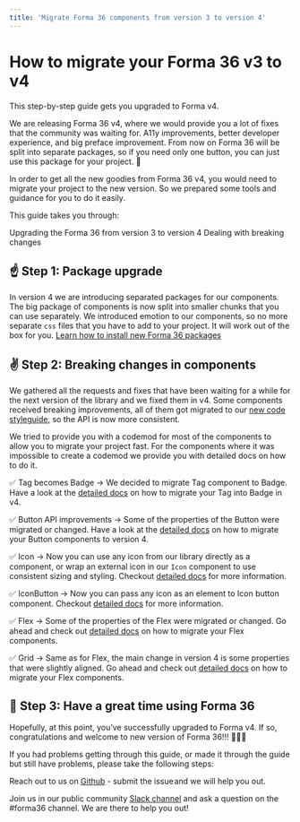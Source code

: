 ```yaml
---
title: 'Migrate Forma 36 components from version 3 to version 4'
---
```


# How to migrate your Forma 36 v3 to v4

This step-by-step guide gets you upgraded to Forma v4.

We are releasing Forma 36 v4, where we would provide you a lot of fixes that the community was waiting for. A11y improvements, better developer experience, and big preface improvement. From now on Forma 36 will be split into separate packages, so if you need only one button, you can just use this package for your project. 🙌

In order to get all the new goodies from Forma 36 v4, you would need to migrate your project to the new version. So we prepared some tools and guidance for you to do it easily.

This guide takes you through:

Upgrading the Forma 36 from version 3 to version 4
Dealing with breaking changes

## ☝️ Step 1: Package upgrade

In version 4 we are introducing separated packages for our components.
The big package of components is now split into smaller chunks that you can use separately.
We introduced emotion to our components, so no more separate `css` files that you have to add to your project. It will work out of the box for you. [Learn how to install new Forma 36 packages](https://github.com/contentful/forma-36/blob/forma-v4/MIGRATION.md#How-to-migrate-your-packages-to-v4)

## ✌️ Step 2: Breaking changes in components

We gathered all the requests and fixes that have been waiting for a while for the next version of the library and we fixed them in v4. Some components received breaking improvements, all of them got migrated to our [new code styleguide](https://github.com/contentful/forma-36/blob/forma-v4/docs/code-style-guide.md), so the API is now more consistent.

We tried to provide you with a codemod for most of the components to allow you to migrate your project fast. For the components where it was impossible to create a codemod we provide you with detailed docs on how to do it.

✅ Tag becomes Badge -> We decided to migrate Tag component to Badge. Have a look at the [detailed docs](https://github.com/contentful/forma-36/blob/forma-v4/MIGRATION.md#how-to-migrate-your-tag-to-badge) on how to migrate your Tag into Badge in v4.

✅ Button API improvements -> Some of the properties of the Button were migrated or changed. Have a look at the [detailed docs](https://github.com/contentful/forma-36/blob/forma-v4/MIGRATION.md#how-to-migrate-your-button-components) on how to migrate your Button components to version 4.

✅ Icon -> Now you can use any icon from our library directly as a component, or wrap an external icon in our `Icon` component to use consistent sizing and styling. Checkout [detailed docs](https://github.com/contentful/forma-36/blob/forma-v4/MIGRATION.md#how-to-migrate-your-icon-components) for more information.

✅ IconButton -> Now you can pass any icon as an element to Icon button component. Checkout [detailed docs](https://github.com/contentful/forma-36/blob/forma-v4/MIGRATION.md#how-to-migrate-your-iconbutton-components) for more information.

✅ Flex -> Some of the properties of the Flex were migrated or changed. Go ahead and check out [detailed docs](https://github.com/contentful/forma-36/blob/forma-v4/MIGRATION.md#how-to-migrate-your-flex-components) on how to migrate your Flex components.

✅ Grid -> Same as for Flex, the main change in version 4 is some properties that were slightly aligned. Go ahead and check out [detailed docs](https://github.com/contentful/forma-36/blob/forma-v4/MIGRATION.md#how-to-migrate-your-grid-components) on how to migrate your Flex components.

## 🤟 Step 3: Have a great time using Forma 36

Hopefully, at this point, you’ve successfully upgraded to Forma v4. If so, congratulations and welcome to new version of Forma 36!!! 🎉🎉🎉

If you had problems getting through this guide, or made it through the guide but still have problems, please take the following steps:

Reach out to us on [Github](https://github.com/contentful/forma-36/issues) - submit the issue and we will help you out.

Join us in our public community [Slack channel](https://join.slack.com/t/contentful-community/shared_invite/zt-f2u3vjyq-k2G7wu_ji4~Toywt955Ynw) and ask a question on the #forma36 channel. We are there to help you out!
